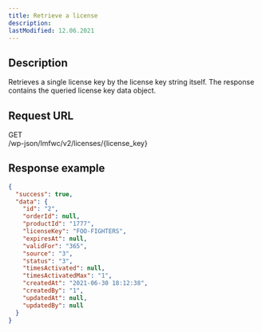 ```yaml
---
title: Retrieve a license
description:
lastModified: 12.06.2021
---
```


## Description

Retrieves a single license key by the license key string itself. The response
contains the queried license key data object.

## Request URL

<div className={"doc-request-example"} style={{ marginBottom: '1em' }}>
  <div className={"method get"}>GET</div>
  <div className={"url"}>/wp-json/lmfwc/v2/licenses/<span className={"variable"}>&#123;license_key&#125;</span></div>
</div>

## Response example

```json
{
  "success": true,
  "data": {
    "id": "2",
    "orderId": null,
    "productId": "1777",
    "licenseKey": "FOO-FIGHTERS",
    "expiresAt": null,
    "validFor": "365",
    "source": "3",
    "status": "3",
    "timesActivated": null,
    "timesActivatedMax": "1",
    "createdAt": "2021-06-30 18:12:38",
    "createdBy": "1",
    "updatedAt": null,
    "updatedBy": null
  }
}
```
